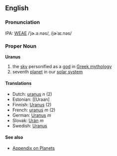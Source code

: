 ==English==

===Pronunciation===
IPA: [[WEAE]] /ˈjɚ.ə.nəs/, /jɚˈaɪ.nəs/

=== Proper Noun ===
'''Uranus'''

# the [[sky]] personified as a [[god]] in [[Greek mythology]]
# seventh [[planet]] in our [[solar system]]

==== Translations ====
*Dutch: [[uranus]] ''n'' (2)
*Estonian: [[Uraan]
*Finnish: [[Uranus]] (2)
*French: [[uranus]] ''m'' (2)
*German: [[Uranus]] ''m''
*Slovak: [[Urán]] ''m''
*Swedish: [[Uranus]]

==== See also ====
*[[Wiktionary_Appendix:Planets|Appendix on Planets]]